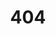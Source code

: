 ---
title: '404'
template: doc
tableOfContents: false
hero:
  title: '404'
  tagline: Page not found
---